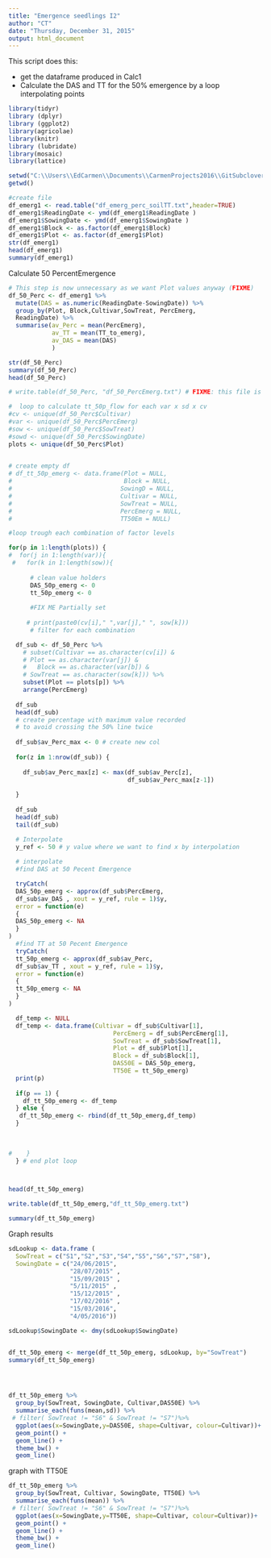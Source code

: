 ```yaml
---
title: "Emergence seedlings I2"
author: "CT"
date: "Thursday, December 31, 2015"
output: html_document
---
```


This script does this:

- get the dataframe produced in Calc1  
- Calculate the DAS and TT for the 50% emergence by a loop interpolating points


```r
library(tidyr)
library (dplyr)
library (ggplot2)
library(agricolae)
library(knitr)
library (lubridate)
library(mosaic)
library(lattice)
```


```r
setwd("C:\\Users\\EdCarmen\\Documents\\CarmenProjects2016\\GitSubclover\\EmergenceIv2")
getwd()

#create file
df_emerg1 <- read.table("df_emerg_perc_soilTT.txt",header=TRUE)
df_emerg1$ReadingDate <- ymd(df_emerg1$ReadingDate )
df_emerg1$SowingDate <- ymd(df_emerg1$SowingDate )
df_emerg1$Block <- as.factor(df_emerg1$Block)
df_emerg1$Plot <- as.factor(df_emerg1$Plot)
str(df_emerg1)
head(df_emerg1)
summary(df_emerg1)

```

Calculate 50 PercentEmergence  

```r

# This step is now unnecessary as we want Plot values anyway (FIXME)
df_50_Perc <- df_emerg1 %>%
  mutate(DAS = as.numeric(ReadingDate-SowingDate)) %>%
  group_by(Plot, Block,Cultivar,SowTreat, PercEmerg, 
  ReadingDate) %>%
  summarise(av_Perc = mean(PercEmerg), 
            av_TT = mean(TT_to_emerg),
            av_DAS = mean(DAS)
            )

str(df_50_Perc)
summary(df_50_Perc)
head(df_50_Perc)

# write.table(df_50_Perc, "df_50_PercEmerg.txt") # FIXME: this file is not yet 50%

#  loop to calculate tt_50p_flow for each var x sd x cv
#cv <- unique(df_50_Perc$Cultivar)
#var <- unique(df_50_Perc$PercEmerg)
#sow <- unique(df_50_Perc$SowTreat)
#sowd <- unique(df_50_Perc$SowingDate)
plots <- unique(df_50_Perc$Plot)
 

# create empty df
# df_tt_50p_emerg <- data.frame(Plot = NULL,
#                               Block = NULL,
#                              SowingD = NULL,
#                              Cultivar = NULL, 
#                              SowTreat = NULL,
#                              PercEmerg = NULL, 
#                              TT50Em = NULL)

#loop trough each combination of factor levels

for(p in 1:length(plots)) {
#  for(j in 1:length(var)){
 #   for(k in 1:length(sow)){
      
      # clean value holders
      DAS_50p_emerg <- 0
      tt_50p_emerg <- 0
      
      #FIX ME Partially set 
    
     # print(paste0(cv[i]," ",var[j]," ", sow[k]))
      # filter for each combination

  df_sub <- df_50_Perc %>%
    # subset(Cultivar == as.character(cv[i]) &
    # Plot == as.character(var[j]) &
    #   Block == as.character(var[b]) &
    # SowTreat == as.character(sow[k])) %>%
    subset(Plot == plots[p]) %>%
    arrange(PercEmerg)
  
  df_sub
  head(df_sub)
  # create percentage with maximum value recorded 
  # to avoid crossing the 50% line twice
  
  df_sub$av_Perc_max <- 0 # create new col
  
  for(z in 1:nrow(df_sub)) {
    
    df_sub$av_Perc_max[z] <- max(df_sub$av_Perc[z],
                                 df_sub$av_Perc_max[z-1])
    
  }
  
  df_sub
  head(df_sub)
  tail(df_sub)

  # Interpolate 
  y_ref <- 50 # y value where we want to find x by interpolation
  
  # interpolate
  #find DAS at 50 Pecent Emergence 

  tryCatch(  
  DAS_50p_emerg <- approx(df_sub$PercEmerg, 
  df_sub$av_DAS , xout = y_ref, rule = 1)$y,
  error = function(e) 
  {
  DAS_50p_emerg <- NA
  }
)
  #find TT at 50 Pecent Emergence
  tryCatch(  
  tt_50p_emerg <- approx(df_sub$av_Perc, 
  df_sub$av_TT , xout = y_ref, rule = 1)$y,
  error = function(e) 
  {
  tt_50p_emerg <- NA
  }
)

  df_temp <- NULL
  df_temp <- data.frame(Cultivar = df_sub$Cultivar[1],
                             PercEmerg = df_sub$PercEmerg[1], 
                             SowTreat = df_sub$SowTreat[1],
                             Plot = df_sub$Plot[1],
                             Block = df_sub$Block[1],
                             DAS50E = DAS_50p_emerg,
                             TT50E = tt_50p_emerg)
  print(p)
  
  if(p == 1) {
    df_tt_50p_emerg <- df_temp
  } else {
   df_tt_50p_emerg <- rbind(df_tt_50p_emerg,df_temp) 
  }                     
  
  
      
#    } 
  } # end plot loop



head(df_tt_50p_emerg)

write.table(df_tt_50p_emerg,"df_tt_50p_emerg.txt")

summary(df_tt_50p_emerg)

```

Graph results 

```r

sdLookup <- data.frame (
  SowTreat = c("S1","S2","S3","S4","S5","S6","S7","S8"),
  SowingDate = c("24/06/2015", 
                 "28/07/2015" ,
                 "15/09/2015" ,
                 "5/11/2015" ,
                 "15/12/2015" ,
                 "17/02/2016" ,
                 "15/03/2016",
                 "4/05/2016"))

sdLookup$SowingDate <- dmy(sdLookup$SowingDate)


df_tt_50p_emerg <- merge(df_tt_50p_emerg, sdLookup, by="SowTreat")
summary(df_tt_50p_emerg)





```

```r

df_tt_50p_emerg %>%
  group_by(SowTreat, SowingDate, Cultivar,DAS50E) %>%
  summarise_each(funs(mean,sd)) %>%
 # filter( SowTreat != "S6" & SowTreat != "S7")%>%
  ggplot(aes(x=SowingDate,y=DAS50E, shape=Cultivar, colour=Cultivar))+
  geom_point() +
  geom_line() +
  theme_bw() +
  geom_line()
```


graph with TT50E 

```r
df_tt_50p_emerg %>%
  group_by(SowTreat, Cultivar, SowingDate, TT50E) %>%
  summarise_each(funs(mean)) %>%
 # filter( SowTreat != "S6" & SowTreat != "S7")%>%
  ggplot(aes(x=SowingDate,y=TT50E, shape=Cultivar, colour=Cultivar))+
  geom_point() +
  geom_line() +
  theme_bw() +
  geom_line()
```





